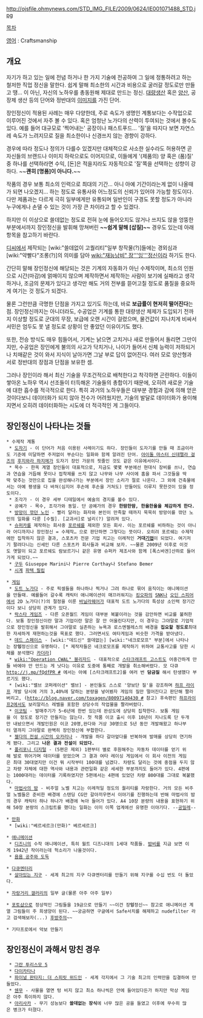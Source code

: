 http://ojsfile.ohmynews.com/STD_IMG_FILE/2009/0624/IE001071488_STD.jpg

[[목차]]

[[영어]] : Craftsmanship

== 개요 ==

자기가 하고 있는 일에 전념 하거나 한 가지 기술에 전공하여 그 일에 정통하려고 하는 철저한 직업 정신을 말한다. 쉽게 말해 최소한의 시간과 비용으로 굴러갈 정도로만 만들고 땡… 이 아닌, 자신의 노하우를 총동원해 제대로 만드는 정신. [[대량생산]] 혹은 [[양산]], 공장제 생산 등의 단어와 정반대의 [[이미지]]를 가진 단어.

장인정신이 적용된 사례는 매우 다양한데, 주로 속도가 생명인 계통보다는 수작업으로 이루어진 것에서 자주 볼 수 있다. 혹은 엄청난 노가다의 산력이 투여되는 것에서 볼수도 있다. 예를 들어 대규모로 '찍어내는' 공장이나 패스트푸드… '질'을 따지다 보면 자연스레 속도가 느려지므로 질을 최소한이나 신경쓰지 않는 경향이 강하다.

경우에 따라 정도나 정의가 다를수 있겠지만 대체적으로 사소한 실수라도 허용하면 곧 자신들의 브랜드나 이미지 하락으로도 이어지므로, 이들에게 '(제품의) 양 혹은 (품)질' 중 하나를 선택하라면 수익, [돈]은 적을지라도 자동적으로 '질'쪽을 선택하는 성향이 강하다. ~~'''괜히 [명품]이 아니다.'''~~

작품의 경우 보통 최소의 인력으로 최대의 기간… 아니 아예 기간이라는게 없이 나올때가 되면 나오겠지… 하는 정도로 유통사와 어느정도의 신뢰가 있어야 가능할 정도이다. 다만 제품과는 다르게 극히 일부에게만 유통되며 일반인이 구경도 못할 정도가 아니라 누구에게나 손댈 수 있는 것이 가장 큰 차이라고 할 수 있겠다.

하지만 이 이상으로 쓸데없는 정도로 전혀 눈에 들어오지도 않거나 쓰지도 않을 엉뚱한 부분에서까지 장인정신을 발휘해 망쳐버린 '''~~쉽게 말해 [삽질]~~''' 경우도 있는데 아래 항목을 참고하기 바란다.

[[디씨]]에서 제작되는 [wiki:"쓸데없이 고퀄리티"일부 창작물(?)]들에는 경외심과 [wiki:"약빨다"조롱(?)]의 의미를 담아 [[wiki:"재능낭비" 장'''잉'''정신]]이라 하기도 한다.

간단히 말해 장인정신에 해당되는 것은 기계의 자동화가 아닌 수제작이며, 최소의 인원으로 시간(마감)에 얽매이지 않으며 제작하면서 제작하는 사람이 보기에 실패라고 생각하거나, 조금의 문제가 있다고 생각만 해도 거의 전부를 뜯어고칠 정도로 품질을 중요하게 여기는 것 정도가 되겠다.

물론 그런만큼 극명한 단점을 가지고 있기도 하는데, 바로 '''보급률이 현저히 떨어진다'''는 점. 장인정신까지는 아니더라도, 수공업은 기계를 통한 대량생산 체제가 도입되기 전까지 이상할 정도로 군대의 무장, 보급에 오랜 시간이 걸렸으며, 물건값이 지나치게 비싸서 서민은 엄두도 못 낼 정도로 상황이 안 좋았던 이유이기도 했다.

또한, 전승 방식도 매우 힘들어서, 기계는 낡으면 고치거나 새로 만들어서 돌리면 그만이지만, 수공업은 장인에게 불의의 사고가 닥치거나, 나이가 들어서 신체 능력이 저하되거나 치매같은 것이 와서 지식이 날아가면 그날 부로 답이 없어진다. 여러 모로 양산형과 서로 정반대의 장점과 단점을 보유한 셈.

그러나 장인이라 해서 최신 기술을 무조건적으로 배척한다고 착각하면 곤란하다. 이들이 쌓아온 노하우 역시 선조들이 터득해온 기술들의 총합이기 때문에, 오히려 새로운 기술에 대한 흡수를 적극적으로 한다. 특히 과거의 노하우들은 대부분 경험과 감에 의해 얻은 것이다보니 데이터화가 되지 않아 전수가 어려웠지만, 기술의 발달로 데이터화가 용이해지면서 오히려 데이터화하는 시도에 더 적극적인 게 그들이다.

== 장인정신이 나타나는 것들 ==

 * 수제작 계통
  * [[도자기]] - 이 단어가 처음 이용된 사례이기도 하다. 장인들이 도자기를 만들 때 조금이라도 기준에 미달하면 주저없이 부순다는 일화와 함께 알려진 단어. [[아이돌 마스터 신데렐라 걸즈]]의 [[후지와라 하지메]]가 도자기 장인 가문의 핏줄인 것도 같은 이유에서이다. 
  * 목수 - 한옥 계열 장인들이 대표적으로, 지금도 몇몇 부분에선 현대식 장비를 쓰나, 연습과 연습을 거듭해 못이나 접착제를 쓰지 않고 나무와 나무 사이에 홈을 파서 그것들을 딱딱 맞추는 것만으로 집을 완성해나가는 부분에서 장인 소리가 절로 나온다. 그 외에 건축물에서는 아예 평생을 다 바쳐(심지어 후손에 후손을 거쳐도) 만들어도 이루지 못한것이 있을 정도이다.
  * 조각가 - 이 경우 세부 디테일에서 예술의 경지를 볼수 있다.
  * 공예가 - 목수, 조각가와 동일. 단 공예가의 경우 '''한땀한땀, 한올한올을 체감하게 한다.'''
  * [[방망이 깎던 노인]] - 빨리 달라는 화자와 본인이 만족할 때까지 묵묵히 방망이를 깎던 노인의 일화를 다룬 [수필]. [교과서]로 널리(?) 알려져 있다.
  * [[슈퍼카]]를 제작하는 회사중 [[포르쉐]]를 제외한 모든 회사. 이는 포르쉐를 비하하는 것이 아니라 어디까지나 장인정신 = 수제작… 으로 판단하면 그렇다는 뜻이다. 오히려 포르쉐는 수제작에만 집착하지 않은 결과, 스포츠카 전문 기업 치고는 이례적인 '''거대[[기업]]'''이 되었다. 여기저기 팔려다니는 신세인 다른 스포츠카 회사들과 비교해 보자. ~~물론 2009년 이후로 이것도 옛말이 되고 포르쉐도 람보르기니 같은 유명 슈퍼카 제조사와 함께 [폭스바겐]산하로 들어가게 되었다.~~
  * [[구두]] Giuseppe Marini나 Pierre Corthay나 Stefano Bemer
  * [[시계]] [[파텍 필립]]

 * [[게임]]
  * [[도트 노가다]] - 주로 픽셀들을 하나하나 찍거나 그려 하나로 묶어 움직이는 애니메이션을 만들때. 예를들어 갈수록 캐릭터 애니메이션이 매끄러워지는 [[킹오파]]의 [[SNK]]나 [[오딘 스피어]]에서 2D 노가다(?)의 절정을 이룬 [[바닐라웨어]]가 대표적 도트 노가다의 특성상 소인력 장기간이다 보니 상당히 관계가 있다.
  * [[락스타 게임즈]] - 다른 오픈월드 게임이 대부분 복붙이라는 것을 감안하면 비교를 불허한다. 보통 장인정신이란 말과 기업이란 말은 잘 안 어울린다지만, 이 경우는 그야말로 기업적으로 장인정신을 발휘해서 그야말로 실존하는 뉴욕과 로스엔젤레스의 배경을 '''집요할 정도로 '''최대한 자세하게 재현하는것을 목표로 했다. 그러면서도 여타게임과 비슷한 가격을 받아냈다.
  * [[데드 스페이스]] - [wiki:"데드신" 쓸데없는] [wiki:"네크로모프" 부분]에서 나타나는 장'''잉'''정신으로 유명하다. [* 제작자들은 네크로모프를 제작하기 위하여 교통사고를 당한 시체를 분석했다 [[카더라]]]
  * [[wiki:"Operation CWAL" 블리자드]] - 대표적으로 [[스타크래프트 고스트]]도 어중간하게 만들 바에야 안 만드는 게 낫다는 이유로 도중에 통째로 개발을 취소해버렸다. 모 다큐[[http://j.mp/fQdfPR #]] 에서는 아예 [스타크래프트2]를 여러 번 '''담금질''' 해서 탄생했다 부르기도 했다.
  * [wiki:"밸브 코퍼레이션" 밸브] - 본인들도 스스로 '양보단 질'을 강조하며 [[하프 라이프]] 개발 당시에 거의 3,40%에 달하는 분량을 넣어봤자 게임의 질만 떨어진다고 판단해 짤라버리고, ([[http://blog.naver.com/toxagen/80097140430 #]] 참고) 후속편인 [[하프라이프2]]에서도 보리알리스 레벨을 포함한 상당수의 작업물을 짤라버렸다.
  * [[이코]]팀 - 발매주기가 5~6년에 한번 있는데 완성도에 상당히 집착한다. 보통 게임을 이 정도로 장기간 만들지는 않는다. 첫 작품 이코 출시 이후 10년이 지나도록 단 두개만 내놨으면서 개발인원은 이코 20명,완다와 거상 30명으로 5년 동안 개발해왔고 하나부터 열까지 그야말로 완벽히 장인정신에 부합한다.
  * [[젤다의 전설 시간의 오카리나]] - 개발을 하다 갈아엎다를 반복하여 발매를 상당히 연기하게 됐다. 그리고 '''나온 결과 전설이 되었다.'''
  * [[폴리포니 디지털]] - (5편은 제외) 1편부터 별로 후원해주는 자동차 데이터를 얻기 위해 발로 뛰어가며 데이터를 얻었으며 그 결과 여타 레이싱 게임에서 이 회사 이전의 게임은 최대 30대였지만 이건 뭐 시작부터 100대를 넘겼다. 차량도 달리는 것에 중점을 두지 않고 차량 자체에 대한 역사와 내용과 관련일화 같은 세세한 부분까지도 들어가 있다. 4편에는 1000대라는 데이터를 기록하였지만 5편에서는 4편에 있었던 차량 800대를 그대로 복붙했다.
  * [[마법사의 밤]] - 비주얼 노벨 치고는 이례적일 정도의 퀄리티를 자랑한다. 거의 모든 비주얼 노벨들은 준비한 배경에 스탠딩 CG만 갈아끼우면서 이야기를 진행하는데 반해 마법사의 밤의 경우 캐릭터 하나 하나가 배경에 녹아 들어가 있다. A4 10장 분량의 내용을 표현하기 위해 50장 분량의 스크립트를 했다는 일화는 이미 이쪽 업계에선 유명한 이야기다. --[[공밀레]]--

 * [[만화]]
  * [wiki:"베르세르크(만화)" 베르세르크]

 * [[애니메이션]]
  * [[디즈니]]의 수작 애니메이션, 특히 월트 디즈니대의 1세대 작품들. [[밤비]]를 지금 보면 이게 1942년 작이라는데 헉소리가 나올것이다.
  * [[욤욤 공주와 도둑]]

 * [[다큐멘터리]]
  * [[살아있는 지구]] - 세계 최고의 지구 다큐멘터리를 만들기 위해 지구를 수십 번도 더 돌았다.

 * [[자랑거리 갤러리]]의 일부 글(물론 아주 아주 일부)

 * [[포토샵]]으로 정상적인 그림들을 19금으로 만들기 ~~이건 장'''잉'''정신~~ 참고로 애니메이션 계열 그림들이 주 희생양이 된다. ~~궁금하면 구글에서 Safe서치를 해제하고 nudefilter 라고 검색해보자(...) [[후방주의]]~~

 * 기타프로에서 악보 만들기

== 장인정신이 과해서 망친 경우 ==

  * [[그란 투리스모 5]]
  * [[다이카타나]]
  * [[파이널 판타지: 더 스피릿 위드인]] - 세계 각지에서 그 기술 최고의 인력만을 집결하여 만들었다.
  * [[쉔무]] - 사물을 열면 텅 비지 않고 최소 하나씩은 안에 들어있다든가 하지만 막상 게임은 아주 특이하지 않다.
  * [[아리사카]] - 무기 성능보다 '''쓸데없는 장식'''에 너무 많은 공을 들였고 이후에 무수히 많은 병크가 터졌다.
